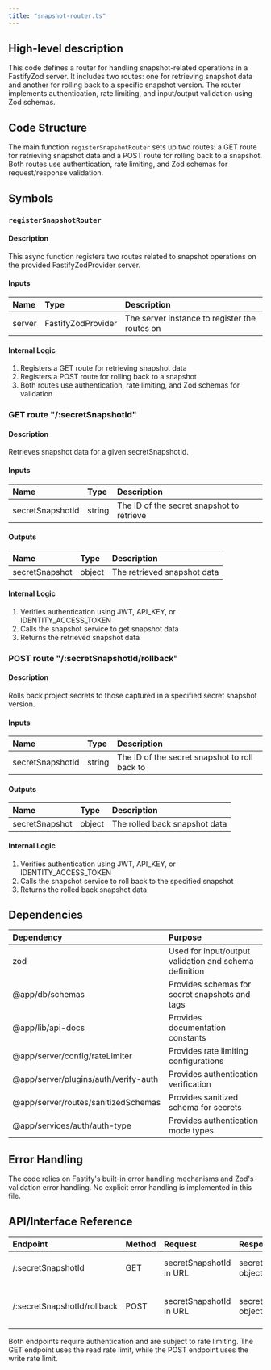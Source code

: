 ```yaml
---
title: "snapshot-router.ts"
---
```


## High-level description
This code defines a router for handling snapshot-related operations in a FastifyZod server. It includes two routes: one for retrieving snapshot data and another for rolling back to a specific snapshot version. The router implements authentication, rate limiting, and input/output validation using Zod schemas.

## Code Structure
The main function `registerSnapshotRouter` sets up two routes: a GET route for retrieving snapshot data and a POST route for rolling back to a snapshot. Both routes use authentication, rate limiting, and Zod schemas for request/response validation.

## Symbols

### `registerSnapshotRouter`
#### Description
This async function registers two routes related to snapshot operations on the provided FastifyZodProvider server.

#### Inputs
| Name | Type | Description |
|:-----|:-----|:------------|
| server | FastifyZodProvider | The server instance to register the routes on |

#### Internal Logic
1. Registers a GET route for retrieving snapshot data
2. Registers a POST route for rolling back to a snapshot
3. Both routes use authentication, rate limiting, and Zod schemas for validation

### GET route "/:secretSnapshotId"
#### Description
Retrieves snapshot data for a given secretSnapshotId.

#### Inputs
| Name | Type | Description |
|:-----|:-----|:------------|
| secretSnapshotId | string | The ID of the secret snapshot to retrieve |

#### Outputs
| Name | Type | Description |
|:-----|:-----|:------------|
| secretSnapshot | object | The retrieved snapshot data |

#### Internal Logic
1. Verifies authentication using JWT, API_KEY, or IDENTITY_ACCESS_TOKEN
2. Calls the snapshot service to get snapshot data
3. Returns the retrieved snapshot data

### POST route "/:secretSnapshotId/rollback"
#### Description
Rolls back project secrets to those captured in a specified secret snapshot version.

#### Inputs
| Name | Type | Description |
|:-----|:-----|:------------|
| secretSnapshotId | string | The ID of the secret snapshot to roll back to |

#### Outputs
| Name | Type | Description |
|:-----|:-----|:------------|
| secretSnapshot | object | The rolled back snapshot data |

#### Internal Logic
1. Verifies authentication using JWT, API_KEY, or IDENTITY_ACCESS_TOKEN
2. Calls the snapshot service to roll back to the specified snapshot
3. Returns the rolled back snapshot data

## Dependencies
| Dependency | Purpose |
|:-----------|:--------|
| zod | Used for input/output validation and schema definition |
| @app/db/schemas | Provides schemas for secret snapshots and tags |
| @app/lib/api-docs | Provides documentation constants |
| @app/server/config/rateLimiter | Provides rate limiting configurations |
| @app/server/plugins/auth/verify-auth | Provides authentication verification |
| @app/server/routes/sanitizedSchemas | Provides sanitized schema for secrets |
| @app/services/auth/auth-type | Provides authentication mode types |

## Error Handling
The code relies on Fastify's built-in error handling mechanisms and Zod's validation error handling. No explicit error handling is implemented in this file.

## API/Interface Reference
| Endpoint | Method | Request | Response | Description |
|:---------|:-------|:--------|:---------|:------------|
| /:secretSnapshotId | GET | secretSnapshotId in URL | secretSnapshot object | Retrieves snapshot data |
| /:secretSnapshotId/rollback | POST | secretSnapshotId in URL | secretSnapshot object | Rolls back to a specific snapshot |

Both endpoints require authentication and are subject to rate limiting. The GET endpoint uses the read rate limit, while the POST endpoint uses the write rate limit.